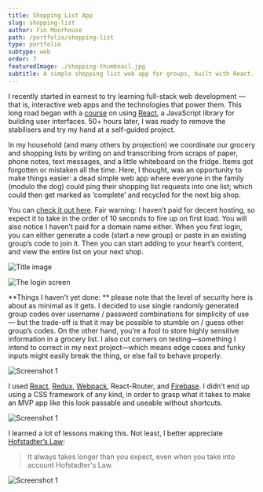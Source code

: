 ```yaml
---
title: Shopping List App
slug: shopping-list
author: Fin Moorhouse
path: /portfolio/shopping-list
type: portfolio
subtype: web
order: 7
featuredImage: ./shopping-thumbnail.jpg
subtitle: A simple shopping list web app for groups, built with React.
---
```


I recently started in earnest to try learning full-stack web development — that is, interactive web apps and the technologies that power them. This long road began with a [course](https://www.udemy.com/course/react-2nd-edition/) on using [React](https://reactjs.org/), a JavaScript library for building user interfaces. 50+ hours later, I was ready to remove the stabilisers and try my hand at a self-guided project.

In my household (and many others by projection) we coordinate our grocery and shopping lists by writing on and transcribing from scraps of paper, phone notes, text messages, and a little whiteboard on the fridge. Items got forgotten or mistaken all the time. Here, I thought, was an opportunity to make things easier: a dead simple web app where everyone in the family (modulo the dog) could ping their shopping list requests into one list; which could then get marked as ‘complete’ and recycled for the next big shop.

You can [check it out here](https://fin-shopping-list.herokuapp.com/). Fair warning: I haven’t paid for decent hosting, so expect it to take in the order of 10 seconds to fire up on first load. You will also notice I haven’t paid for a domain name either. When you first login, you can either generate a code (start a new group) or paste in an existing group’s code to join it. Then you can start adding to your heart’s content, and view the entire list on your next shop.

![Title image](mockup-5.jpg)

![The login screen](mockup-3.jpg)

**Things I haven’t yet done: ** please note that the level of security here is about as minimal as it gets. I decided to use single randomly generated group codes over username / password combinations for simplicity of use — but the trade-off is that it may be possible to stumble on / guess other group’s codes. On the other hand, you’re a fool to store highly sensitive information in a grocery list. I also cut corners on testing—something I intend to correct in my next project—which means edge cases and funky inputs might easily break the thing, or else fail to behave properly. 



![Screenshot 1](mockup-2.jpg)

I used [React](https://reactjs.org/), [Redux](https://redux.js.org/introduction/getting-started), [Webpack](https://webpack.js.org/), React-Router, and [Firebase](https://firebase.google.com/). I didn’t end up using a CSS framework of any kind, in order to grasp what it takes to make an MVP app like this look passable and useable without shortcuts.

![Screenshot 1](mockup-4.jpg)

I learned a lot of lessons making this. Not least, I better appreciate [Hofstadter’s Law](https://en.wikipedia.org/wiki/Hofstadter%27s_law):

> It always takes longer than you expect, even when you take into account Hofstadter's Law.

![Screenshot 1](mockup-1.jpg)

